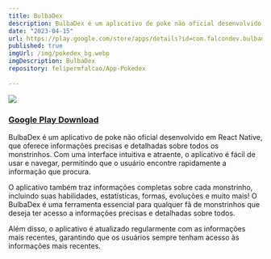 ```yaml
---
title: BulbaDex
description: BulbaDex é um aplicativo de poke não oficial desenvolvido em React Native, que oferece informações precisas e detalhadas sobre todos os monstrinhos.
date: "2023-04-15"
url: https://play.google.com/store/apps/details?id=com.falcondev.bulbadex
published: true
imgUrl: /img/pokedex_bg.webp
imgDescription: BulbaDex
repository: felipermfalcao/App-Pokedex
  
---
```



[![](/img/bulbadex.webp)](https://play.google.com/store/apps/details?id=com.falcondev.bulbadex)

### [Google Play Download](https://play.google.com/store/apps/details?id=com.falcondev.bulbadex)

BulbaDex é um aplicativo de poke não oficial desenvolvido em React Native, que oferece informações precisas e detalhadas sobre todos os monstrinhos. Com uma interface intuitiva e atraente, o aplicativo é fácil de usar e navegar, permitindo que o usuário encontre rapidamente a informação que procura.

O aplicativo também traz informações completas sobre cada monstrinho, incluindo suas habilidades, estatísticas, formas, evoluções e muito mais! O BulbaDex é uma ferramenta essencial para qualquer fã de monstrinhos que deseja ter acesso a informações precisas e detalhadas sobre todos.

Além disso, o aplicativo é atualizado regularmente com as informações mais recentes, garantindo que os usuários sempre tenham acesso às informações mais recentes.